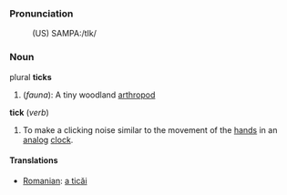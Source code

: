 ===Pronunciation===
:(US) SAMPA:/tIk/ 
===Noun===
plural '''ticks''' 
# (''fauna''): A tiny woodland [[arthropod]]

'''tick''' (''verb'')
# To make a clicking noise similar to the movement of the [[hand]]s in an [[analog]] [[clock]].

====Translations====

* [[Romanian]]: [[a ticăi]]